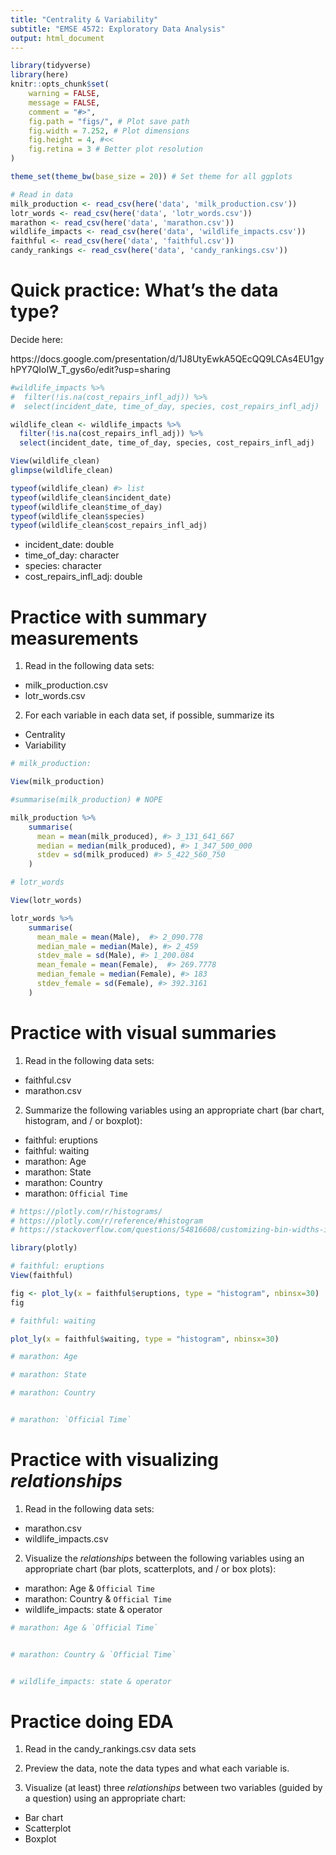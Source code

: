 ```yaml
---
title: "Centrality & Variability"
subtitle: "EMSE 4572: Exploratory Data Analysis"
output: html_document
---
```


```r
library(tidyverse)
library(here)
knitr::opts_chunk$set(
    warning = FALSE,
    message = FALSE,
    comment = "#>",
    fig.path = "figs/", # Plot save path
    fig.width = 7.252, # Plot dimensions
    fig.height = 4, #<<
    fig.retina = 3 # Better plot resolution
)

theme_set(theme_bw(base_size = 20)) # Set theme for all ggplots

# Read in data
milk_production <- read_csv(here('data', 'milk_production.csv'))
lotr_words <- read_csv(here('data', 'lotr_words.csv'))
marathon <- read_csv(here('data', 'marathon.csv'))
wildlife_impacts <- read_csv(here('data', 'wildlife_impacts.csv'))
faithful <- read_csv(here('data', 'faithful.csv'))
candy_rankings <- read_csv(here('data', 'candy_rankings.csv'))
```

# Quick practice: What's the data type?

Decide here:

https://docs.google.com/presentation/d/1J8UtyEwkA5QEcQQ9LCAs4EU1gyhPY7QIoIW_T_gys6o/edit?usp=sharing

```r
#wildlife_impacts %>%
#  filter(!is.na(cost_repairs_infl_adj)) %>%
#  select(incident_date, time_of_day, species, cost_repairs_infl_adj)

wildlife_clean <- wildlife_impacts %>%
  filter(!is.na(cost_repairs_infl_adj)) %>%
  select(incident_date, time_of_day, species, cost_repairs_infl_adj)

View(wildlife_clean)
glimpse(wildlife_clean)

typeof(wildlife_clean) #> list
typeof(wildlife_clean$incident_date)
typeof(wildlife_clean$time_of_day)
typeof(wildlife_clean$species)
typeof(wildlife_clean$cost_repairs_infl_adj)
```

- incident_date: double
- time_of_day: character
- species: character
- cost_repairs_infl_adj: double



# Practice with summary measurements

1) Read in the following data sets:

- milk_production.csv
- lotr_words.csv

 2) For each variable in each data set, if possible, summarize its

- Centrality
- Variability

```r
# milk_production:

View(milk_production)

#summarise(milk_production) # NOPE

milk_production %>% 
    summarise(
      mean = mean(milk_produced), #> 3_131_641_667
      median = median(milk_produced), #> 1_347_500_000
      stdev = sd(milk_produced) #> 5_422_560_750
    )
```

```r

# lotr_words

View(lotr_words)

lotr_words %>% 
    summarise(
      mean_male = mean(Male),  #> 2_090.778
      median_male = median(Male), #> 2_459
      stdev_male = sd(Male), #> 1_200.084
      mean_female = mean(Female),  #> 269.7778
      median_female = median(Female), #> 183
      stdev_female = sd(Female), #> 392.3161
    )

```



# Practice with visual summaries

1) Read in the following data sets:

- faithful.csv
- marathon.csv

2) Summarize the following variables using an appropriate chart (bar chart, histogram, and / or boxplot):

- faithful: eruptions
- faithful: waiting
- marathon: Age
- marathon: State
- marathon: Country
- marathon: `Official Time`

```r
# https://plotly.com/r/histograms/
# https://plotly.com/r/reference/#histogram
# https://stackoverflow.com/questions/54816608/customizing-bin-widths-in-plotlys-histogram-function-in-r

library(plotly)

# faithful: eruptions
View(faithful)

fig <- plot_ly(x = faithful$eruptions, type = "histogram", nbinsx=30)
fig

```



```r

# faithful: waiting

plot_ly(x = faithful$waiting, type = "histogram", nbinsx=30)

```


```r


# marathon: Age


```



```r


# marathon: State


```



```r

# marathon: Country



```


```r


# marathon: `Official Time`

```








# Practice with visualizing _relationships_

1) Read in the following data sets:

- marathon.csv
- wildlife_impacts.csv

2) Visualize the _relationships_ between the following variables using an appropriate chart (bar plots, scatterplots, and / or box plots):

- marathon: Age & `Official Time`
- marathon: Country & `Official Time`
- wildlife_impacts: state & operator

```r
# marathon: Age & `Official Time`


# marathon: Country & `Official Time`


# wildlife_impacts: state & operator

```



# Practice doing EDA

1) Read in the candy_rankings.csv data sets

2) Preview the data, note the data types and what each variable is.

3) Visualize (at least) three _relationships_ between two variables (guided by a question) using an appropriate chart:

- Bar chart
- Scatterplot
- Boxplot

```r

```
